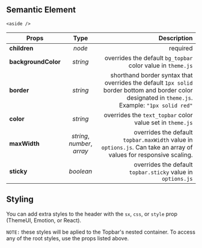 
<Title type="topbar" title="Topbar">
  <Styled.p>
    The Topbar is a status bar that sits above the header. You can use this to
    display things like announcements, social media accounts, promotions, recent
    blog posts, etc.
  </Styled.p>
</Title>

## Semantic Element

`<aside />`

| Props               |            Type             |                                                                                                                                        Description |
| ------------------- | :-------------------------: | -------------------------------------------------------------------------------------------------------------------------------------------------: |
| **children**        |           _node_            |                                                                                                                                           required |
| **backgroundColor** |          _string_           |                                                                                        overrides the default `bg_topbar` color value in `theme.js` |
| **border**          |          _string_           | shorthand border syntax that overrides the default `1px solid` border bottom and border color designated in `theme.js`. Example: `"1px solid red"` |
| **color**           |          _string_           |                                                                                          overrides the `text_topbar` color value set in `theme.js` |
| **maxWidth**        | _string_, _number_, _array_ |                                 overrides the default `topbar.maxWidth` value in `options.js`. Can take an array of values for responsive scaling. |
| **sticky**          |          _boolean_          |                                                                                        overrides the default `topbar.sticky` value in `options.js` |

## Styling

You can add extra styles to the header with the `sx`, `css`, or `style` prop (ThemeUI, Emotion, or React).

`NOTE:` these styles will be aplied to the Topbar's nested container. To access any of the root styles, use the props listed above.
